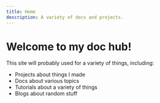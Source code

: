 ```yaml
---
title: Home
description: A variety of docs and projects.
---
```


# Welcome to my doc hub!

This site will probably used for a variety of things, including: <br />

- Projects about things I made
- Docs about various topics
- Tutorials about a variety of things
- Blogs about random stuff
  <br />
